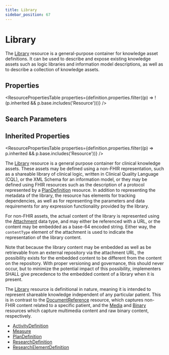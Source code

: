 ```yaml
---
title: Library
sidebar_position: 67
---
```


# Library

The <a href="/docs/api/fhir/resources/library">Library</a> resource is a general-purpose container for knowledge asset definitions. It can be used to describe and expose existing knowledge assets such as logic libraries and information model descriptions, as well as to describe a collection of knowledge assets.

<Tabs queryString="section">
<TabItem value="schema" label="Schema" default>


## Properties


<ResourcePropertiesTable properties={definition.properties.filter((p) => !(p.inherited && p.base.includes('Resource')))} />

## Search Parameters

<SearchParamsTable searchParams={definition.searchParameters} />

## Inherited Properties

<ResourcePropertiesTable properties={definition.properties.filter((p) => p.inherited && p.base.includes('Resource'))} />

</TabItem>
  <TabItem value="usage" label="Usage">
    <div> <a name="bnc"></a>   <p>The <a href="/docs/api/fhir/resources/library">Library</a> resource is a general purpose container for clinical knowledge assets. These assets may be defined using a non-FHIR representation, such as a shareable library of clinical logic, written in Clinical Quality Language (CQL), or the XML Schema for an information model, or they may be defined using FHIR resources such as the description of a protocol represented by a <a href="/docs/api/fhir/resources/plandefinition">PlanDefinition</a> resource. In addition to representing the metadata of the library, the resource has elements for tracking dependencies, as well as for representing the parameters and data requirements for any expression functionality provided by the library.</p>  <p>For non-FHIR assets, the actual content of the library is represented using the <a href="/docs/api/fhir/datatypes/attachment">Attachment</a> data type, and may either be referenced with a URL, or the content may be embedded as a base-64 encoded string. Either way, the <code>contentType</code> element of the attachment is used to indicate the representation of the library content.</p>  <p>Note that because the library content may be embedded as well as be retrievable from an external repository via the attachment URL, the possibility exists for the embedded content to be different from the content on the repository. With proper versioning and governance, this should never occur, but to minimize the potential impact of this possibility, implementers SHALL give precedence to the embedded content of a library when it is present.</p>  </div>
    </TabItem>
  <TabItem value="relationships" label="Relationships">
    <div>  <p>The <a href="/docs/api/fhir/resources/library">Library</a> resource is definitional in nature, meaning it is intended to represent shareable knowledge independent of any particular patient. This is in contrast to the <a href="/docs/api/fhir/resources/documentreference">DocumentReference</a> resource, which captures non-FHIR content related to a specific patient, and the <a href="/docs/api/fhir/resources/media">Media</a> and <a href="/docs/api/fhir/resources/binary">Binary</a> resources which capture multimedia content and raw binary content, respectively.</p> </div>
    </TabItem>
  
  <TabItem value="referencedBy" label="Referenced By">
    <ul><li><a href="/docs/api/fhir/resources/activitydefinition">ActivityDefinition</a></li>
<li><a href="/docs/api/fhir/resources/measure">Measure</a></li>
<li><a href="/docs/api/fhir/resources/plandefinition">PlanDefinition</a></li>
<li><a href="/docs/api/fhir/resources/researchdefinition">ResearchDefinition</a></li>
<li><a href="/docs/api/fhir/resources/researchelementdefinition">ResearchElementDefinition</a></li></ul>
    </TabItem>

</Tabs>
